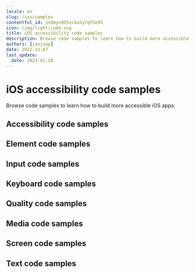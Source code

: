 ```yaml
---
locale: en
slug: /ios/samples
contentful_id: 1nQmyn9O5sLkuSy7qfSe9S
icon: /img/light/code.svg
title: iOS accessibility code samples
description: Browse code samples to learn how to build more accessible iOS apps.
authors: [janjaap]
date: 2022-11-07
last_update:
  date: 2023-01-28
---
```


# iOS accessibility code samples

Browse code samples to learn how to build more accessible iOS apps.

## Accessibility code samples

<LinkList title="List of iOS Accessibility Code samples" isHighlighted={true}>
  <LinkListItem
    url="/en/docs/ios/samples/accessibility-action"
    title="Accessibility action"
    label="Accessibility action on iOS"
    description="Accessibility actions provide alternative ways for users of assistive technologies to perform actions."
  />
  <LinkListItem
    url="/en/docs/ios/samples/accessibility-announcement"
    title="Accessibility announcement"
    label="Accessibility announcement on iOS"
    description="Users of assistive technologies should be made aware of important changes in content through accessibility announcements."
  />
  <LinkListItem
    url="/en/docs/ios/samples/accessibility-dialog"
    title="Accessibility dialog"
    label="Accessibility dialog on iOS"
    description="A dialog overlays the screen and offers one or more actions to proceed."
  />
  <LinkListItem
    url="/en/docs/ios/samples/accessibility-focus-indicator"
    title="Accessibility focus indicator"
    label="Accessibility focus indicator on iOS"
    description="Users should know which element has focus when using a keyboard or assistive technology."
  />
  <LinkListItem
    url="/en/docs/ios/samples/accessibility-focus"
    title="Accessibility focus"
    label="Accessibility focus on iOS"
    description="Sometimes you need to programmatically move the accessibility focus to a specific element."
  />
  <LinkListItem
    url="/en/docs/ios/samples/accessibility-focusability"
    title="Accessibility focusability"
    label="Accessibility focusability on iOS"
    description="An element should indicate whether it should be focusable by assistive technologies or not."
  />
  <LinkListItem
    url="/en/docs/ios/samples/accessibility-group"
    title="Accessibility group"
    label="Accessibility group on iOS"
    description="It is easier and quicker for users of assistive technologies to interact with grouped elements."
  />
  <LinkListItem
    url="/en/docs/ios/samples/accessibility-hint"
    title="Accessibility hint"
    label="Accessibility hint on iOS"
    description="An accessibility hint helps users to understand what will happen after performing an action."
  />
  <LinkListItem
    url="/en/docs/ios/samples/accessibility-label"
    title="Accessibility label"
    label="Accessibility label on iOS"
    description="An accessibility label helps users of assistive technologies to identify elements on the screen."
  />
  <LinkListItem
    url="/en/docs/ios/samples/accessibility-language"
    title="Accessibility language"
    label="Accessibility language on iOS"
    description="When content is written in multiple languages, foreign words should ideally be indicated in their respective language."
  />
  <LinkListItem
    url="/en/docs/ios/samples/accessibility-link"
    title="Accessibility link"
    label="Accessibility link on iOS"
    description="Links should be accessible for users of assistive technologies."
  />
  <LinkListItem
    url="/en/docs/ios/samples/accessibility-live-region"
    title="Accessibility live region"
    label="Accessibility live region on iOS"
    description="A live region allows users of assistive technologies to receive updates whenever important information on the screen changes."
  />
  <LinkListItem
    url="/en/docs/ios/samples/accessibility-modal"
    title="Accessibility modal"
    label="Accessibility modal on iOS"
    description="A modal overlays the screen with additional content."
  />
  <LinkListItem
    url="/en/docs/ios/samples/accessibility-name"
    title="Accessibility name"
    label="Accessibility name on iOS"
    description="The accessibility name indicates the name used for interface elements by assistive technologies."
  />
  <LinkListItem
    url="/en/docs/ios/samples/accessibility-order"
    title="Accessibility order"
    label="Accessibility order on iOS"
    description="Assistive technologies try to determine a logical accessibility order based on the placement and properties of the elements on the screen."
  />
  <LinkListItem
    url="/en/docs/ios/samples/accessibility-role"
    title="Accessibility role"
    label="Accessibility role on iOS"
    description="An accessibility role helps users of assistive technologies to understand the purpose of elements on the screen."
  />
  <LinkListItem
    url="/en/docs/ios/samples/accessibility-state"
    title="Accessibility state"
    label="Accessibility state on iOS"
    description="An accessibility state helps users of assistive technologies to understand the state of elements on the screen."
  />
  <LinkListItem
    url="/en/docs/ios/samples/accessibility-value"
    title="Accessibility value"
    label="Accessibility value on iOS"
    description="An accessibility value helps users of assistive technologies to understand the value of elements on the screen."
  />
</LinkList>

## Element code samples

<LinkList title="List of iOS Element Code samples" isHighlighted={true}>
  <LinkListItem
    url="/en/docs/ios/samples/element-focus-change"
    title="Element focus change"
    label="Element focus change on iOS"
    description="Whenever an element receives focus, it should not automatically trigger an event which changes context."
  />
  <LinkListItem
    url="/en/docs/ios/samples/element-identification"
    title="Element identification"
    label="Element identification on iOS"
    description="Functionality that is repeated on multiple screens should use consistent identification."
  />
  <LinkListItem
    url="/en/docs/ios/samples/element-position"
    title="Element position"
    label="Element position on iOS"
    description="Components that are repeated on multiple screens should have a consistent position."
  />
</LinkList>

## Input code samples

<LinkList title="List of iOS Input Code samples" isHighlighted={true}>
  <LinkListItem
    url="/en/docs/ios/samples/input-cancellation"
    title="Input cancellation"
    label="Input cancellation on iOS"
    description="Users should be able to cancel accidental interaction."
  />
  <LinkListItem
    url="/en/docs/ios/samples/input-content-type"
    title="Input content type"
    label="Input content type on iOS"
    description="Setting the content type for input fields helps user entering data."
  />
  <LinkListItem
    url="/en/docs/ios/samples/input-errors"
    title="Input errors"
    label="Input errors on iOS"
    description="Users should be notified when they make input errors."
  />
  <LinkListItem
    url="/en/docs/ios/samples/input-gestures"
    title="Input gestures"
    label="Input gestures on iOS"
    description="Gesture activated functionality should also be available without the use of gestures."
  />
  <LinkListItem
    url="/en/docs/ios/samples/input-instructions"
    title="Input instructions"
    label="Input instructions on iOS"
    description="When a label might not describe the requested input sufficiently, you should add additional instructions."
  />
  <LinkListItem
    url="/en/docs/ios/samples/input-keyboard-type"
    title="Input keyboard type"
    label="Input keyboard type on iOS"
    description="Setting the keyboard type for input fields helps user entering data."
  />
  <LinkListItem
    url="/en/docs/ios/samples/input-label"
    title="Input label"
    label="Input label on iOS"
    description="Input fields should have labels so that users know what input data is expected."
  />
  <LinkListItem
    url="/en/docs/ios/samples/input-motion"
    title="Input motion"
    label="Input motion on iOS"
    description="Provide an alternative way for actions activated by motion, to allow everyone to use the functionality."
  />
  <LinkListItem
    url="/en/docs/ios/samples/input-predictable"
    title="Input predictable"
    label="Input predictable on iOS"
    description="Whenever a user provides input, there should be no change of context."
  />
</LinkList>

## Keyboard code samples

<LinkList title="List of iOS Keyboard Code samples" isHighlighted={true}>
  <LinkListItem
    url="/en/docs/ios/samples/keyboard-order"
    title="Keyboard order"
    label="Keyboard order on iOS"
    description="By adjusting the keyboard order, you can provide a great experience for users that control their device using a hardware keyboard."
  />
  <LinkListItem
    url="/en/docs/ios/samples/keyboard-shortcuts"
    title="Keyboard shortcuts"
    label="Keyboard shortcuts on iOS"
    description="Most people operate their smartphones with touch, but some people use an external keyboard."
  />
</LinkList>

## Quality code samples

<LinkList title="List of iOS Quality Code samples" isHighlighted={true}>
  <LinkListItem
    url="/en/docs/ios/samples/linting"
    title="Linting"
    label="Linting on iOS"
    description="Linting is the process of running a tool which analyzes your code for potential errors."
  />
</LinkList>

## Media code samples

<LinkList title="List of iOS Media Code samples" isHighlighted={true}>
  <LinkListItem
    url="/en/docs/ios/samples/audio-control"
    title="Audio control"
    label="Audio control on iOS"
    description="Users should be able to control audio whenever it plays automatically."
  />
  <LinkListItem
    url="/en/docs/ios/samples/audio-description"
    title="Audio description"
    label="Audio description on iOS"
    description="Videos should include audio description when important visual details are shown which you cannot hear."
  />
  <LinkListItem
    url="/en/docs/ios/samples/live-captions"
    title="Live captions"
    label="Live captions on iOS"
    description="Captions should be provided in real-time to enable users to understand what is being said in live videos."
  />
  <LinkListItem
    url="/en/docs/ios/samples/captions"
    title="Captions"
    label="Captions on iOS"
    description="Captions should be provided to enable users to understand what is being said in videos."
  />
  <LinkListItem
    url="/en/docs/ios/samples/transcript"
    title="Transcript"
    label="Transcript on iOS"
    description="Videos should contain a transcript to allow users to read what is shown in media, such as a video or podcast."
  />
</LinkList>

## Screen code samples

<LinkList title="List of iOS Screen Code samples" isHighlighted={true}>
  <LinkListItem
    url="/en/docs/ios/samples/reduced-animations"
    title="Reduced animations"
    label="Reduced animations on iOS"
    description="Content which conveys a sense of motion can be a barrier for users."
  />
  <LinkListItem
    url="/en/docs/ios/samples/contrast"
    title="Contrast"
    label="Contrast on iOS"
    description="Apps should provide enough contrast between text and its background so that it can be read by people with moderately low vision."
  />
  <LinkListItem
    url="/en/docs/ios/samples/dark-mode"
    title="Dark mode"
    label="Dark mode on iOS"
    description="Dark mode darkens background colors and provides a more comfortable viewing experience in low light."
  />
  <LinkListItem
    url="/en/docs/ios/samples/frequent-flashes"
    title="Frequent flashes"
    label="Frequent flashes on iOS"
    description="Rapidly flashing images or views can cause seizures for some users."
  />
  <LinkListItem
    url="/en/docs/ios/samples/descriptive-headers"
    title="Descriptive headers"
    label="Descriptive headers on iOS"
    description="Screens should have descriptive headers, this helps users find specific content and orient themselves within your app."
  />
  <LinkListItem
    url="/en/docs/ios/samples/descriptive-labels"
    title="Descriptive labels"
    label="Descriptive labels on iOS"
    description="Screens should have descriptive labels, these help users recognize which purpose controls have."
  />
  <LinkListItem
    url="/en/docs/ios/samples/screen-orientation"
    title="Screen orientation"
    label="Screen orientation on iOS"
    description="Apps should adapt to the preferred display orientation of the user."
  />
  <LinkListItem
    url="/en/docs/ios/samples/reflow"
    title="Reflow"
    label="Reflow on iOS"
    description="Content on the screen should reflow based on the users' preferences."
  />
  <LinkListItem
    url="/en/docs/ios/samples/search-functionality"
    title="Search functionality"
    label="Search functionality on iOS"
    description="Users might have difficulty finding a specific screen."
  />
  <LinkListItem
    url="/en/docs/ios/samples/skip-content"
    title="Skip content"
    label="Skip content on iOS"
    description="It can be helpful for users to skip repeated blocks of content."
  />
  <LinkListItem
    url="/en/docs/ios/samples/adjustable-timing"
    title="Adjustable timing"
    label="Adjustable timing on iOS"
    description="Everyone, including people with disabilities, should have adequate time to interact with your app."
  />
  <LinkListItem
    url="/en/docs/ios/samples/screen-title"
    title="Screen title"
    label="Screen title on iOS"
    description="Each screen should have a descriptive title, which helps users with identifying the screen."
  />
</LinkList>

## Text code samples

<LinkList title="List of iOS Text Code samples" isHighlighted={true}>
  <LinkListItem
    url="/en/docs/ios/samples/bold-text"
    title="Bold text"
    label="Bold text on iOS"
    description="Apps should use bold text when users have indicated this as a preference in the system settings."
  />
  <LinkListItem
    url="/en/docs/ios/samples/text-element"
    title="Text element"
    label="Text element on iOS"
    description="Always use text elements to display text, unless this is not possible due to styling, such as text logo's."
  />
  <LinkListItem
    url="/en/docs/ios/samples/localization"
    title="Localization"
    label="Localization on iOS"
    description="Assistive technologies, such as the screen reader, use the locale for the pronunciation of utterances."
  />
  <LinkListItem
    url="/en/docs/ios/samples/scale-text"
    title="Scale text"
    label="Scale text on iOS"
    description="Apps should scale text to the size specified by users in the system settings."
  />
  <LinkListItem
    url="/en/docs/ios/samples/text-spacing"
    title="Text spacing"
    label="Text spacing on iOS"
    description="Content should adapt to increased spacing between lines, words, letters, and paragraphs."
  />
  <LinkListItem
    url="/en/docs/ios/samples/text-truncation"
    title="Text truncation"
    label="Text truncation on iOS"
    description="Text should never get truncated in your app, even when users have enlarged their font size."
  />
</LinkList>
